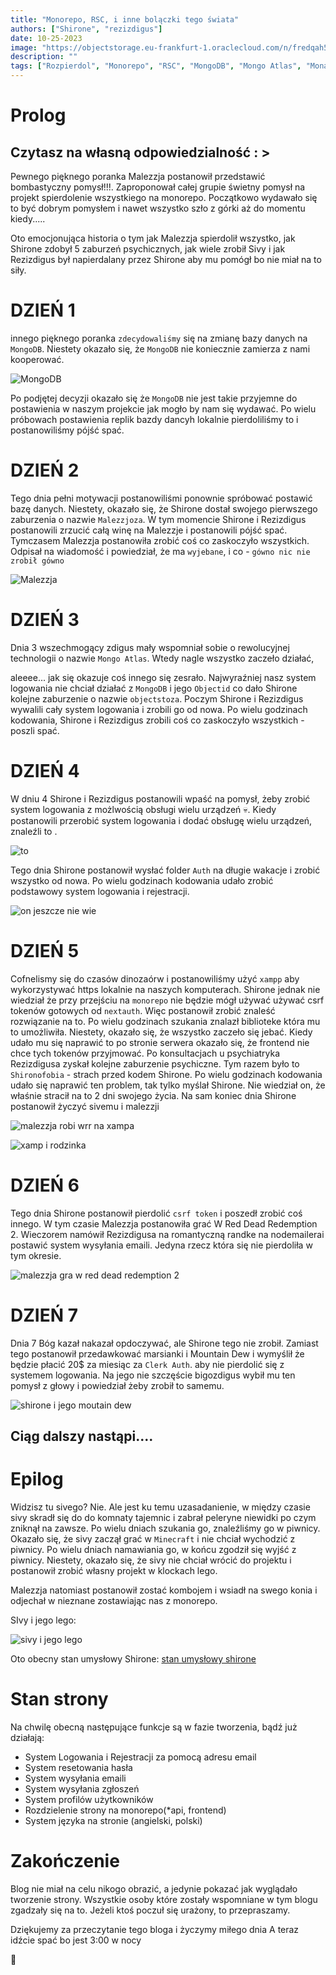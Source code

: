 ```yaml
---
title: "Monorepo, RSC, i inne bolączki tego świata"
authors: ["Shirone", "rezizdigus"]
date: 10-25-2023
image: "https://objectstorage.eu-frankfurt-1.oraclecloud.com/n/fredqah54zct/b/toriime/o/blog-2.jpg"
description: ""
tags: ["Rozpierdol", "Monorepo", "RSC", "MongoDB", "Mongo Atlas", "MonaLisa"]
---
```


# Prolog

## Czytasz na własną odpowiedzialność : >
Pewnego pięknego poranka Malezzja postanowił przedstawić bombastyczny pomysł!!!.
Zaproponował całej grupie świetny pomysł na projekt spierdolenie wszystkiego na monorepo. Początkowo wydawało
się to być dobrym pomysłem i nawet wszystko szło z górki aż do momentu kiedy.....


Oto emocjonująca historia o tym jak Malezzja spierdolił wszystko, jak Shirone zdobył 5 zaburzeń psychicznych, jak wiele zrobił
Sivy i jak Rezizdigus był napierdalany przez Shirone aby mu pomógł bo nie miał na to siły.

# DZIEŃ 1

innego pięknego poranka `zdecydowaliśmy` się na zmianę bazy danych na `MongoDB`. Niestety okazało się, że
`MongoDB` nie koniecznie zamierza z nami kooperować.

![MongoDB](https://objectstorage.eu-frankfurt-1.oraclecloud.com/n/fredqah54zct/b/toriime/o/evil%20mongo.png)

Po podjętej decyzji okazało się że `MongoDB` nie jest takie przyjemne do postawienia w naszym projekcie jak mogło
by nam się wydawać. Po wielu próbowach postawienia replik bazdy dancyh lokalnie pierdoliliśmy to i postanowiliśmy
pójść spać.

# DZIEŃ 2

Tego dnia pełni motywacji postanowiliśmi ponownie spróbować postawić bazę danych. Niestety, okazało się, że
Shirone dostał swojego pierwszego zaburzenia o nazwie `Malezzjoza`. W tym momencie Shirone i Rezizdigus postanowili
zrzucić całą winę na Malezzje i postanowili pójść spać. Tymczasem Malezzja postanowiła zrobić coś co zaskoczyło
wszystkich. Odpisał na wiadomość i powiedział, że ma `wyjebane`, i co - `gówno nic nie zrobił gówno`

![Malezzja](https://objectstorage.eu-frankfurt-1.oraclecloud.com/n/fredqah54zct/b/toriime/o/mongorozpierdolmalezja.png)

# DZIEŃ 3

Dnia 3 wszechmogący zdigus mały wspomniał sobie o rewolucyjnej technologii o nazwie `Mongo Atlas`. Wtedy nagle wszystko
zaczeło działać,

aleeee... jak się okazuje coś innego się zesrało. Najwyraźniej nasz system logowania nie chciał działać z `MongoDB` i
jego `Objectid` co dało Shirone kolejne zaburzenie o nazwie `objectstoza`. Poczym Shirone i Rezizdigus wywalili cały system logowania i zrobili go od nowa. 
Po wielu godzinach kodowania, Shirone i Rezizdigus zrobili coś co zaskoczyło wszystkich - poszli spać.

# DZIEŃ 4

W dniu 4 Shirone i Rezizdigus postanowili wpaść na pomysł, żeby zrobić system logowania z możlwością obsługi wielu urządzeń 💀.
Kiedy postanowili przerobić system logowania i dodać obsługę wielu urządzeń, znaleźli to .

![to](https://objectstorage.eu-frankfurt-1.oraclecloud.com/n/fredqah54zct/b/toriime/o/authenticationwnestjs.jpg)

Tego dnia Shirone postanowił wysłać folder `Auth` na długie wakacje i zrobić wszystko od nowa. Po wielu godzinach kodowania
udało zrobić podstawowy system logowania i rejestracji.

![on jeszcze nie wie](https://objectstorage.eu-frankfurt-1.oraclecloud.com/n/fredqah54zct/b/toriime/o/hedoestnknow.jpg)

# DZIEŃ 5
Cofnelismy się do czasów dinozaórw i postanowiliśmy użyć `xampp` aby wykorzystywać https lokalnie na naszych komputerach.
Shirone jednak nie wiedział że przy przejściu na `monorepo` nie będzie mógł używać używać csrf tokenów gotowych od `nextauth`.
Więc postanowił zrobić znaleść rozwiązanie na to. Po wielu godzinach szukania znalazł biblioteke która mu to umożliwiła.
Niestety, okazało się, że wszystko zaczeło się jebać. Kiedy udało mu się naprawić to po stronie serwera okazało się, że
frontend nie chce tych tokenów przyjmować. Po konsultacjach u psychiatryka Rezizdigusa zyskał kolejne zaburzenie psychiczne.
Tym razem było to `Shironofobia` - strach przed kodem Shirone. Po wielu godzinach kodowania udało się naprawić ten problem, tak
tylko myślał Shirone. Nie wiedział on, że właśnie stracił na to 2 dni swojego życia. Na sam koniec dnia Shirone postanowił
życzyć sivemu i malezzji 

![malezzja robi wrr na xampa](https://objectstorage.eu-frankfurt-1.oraclecloud.com/n/fredqah54zct/b/toriime/o/Discord_9R5nU6R2Hd.png)

![xamp i rodzinka](https://objectstorage.eu-frankfurt-1.oraclecloud.com/n/fredqah54zct/b/toriime/o/dinozaurymalezji.jpg)

# DZIEŃ 6
Tego dnia Shirone postanowił pierdolić `csrf token` i poszedł zrobić coś innego. W tym czasie Malezzja postanowiła grać W
Red Dead Redemption 2. Wieczorem namówił Rezizdigusa na romantyczną randke na nodemailerai postawić system wysyłania emaili.
Jedyna rzecz która się nie pierdoliła w tym okresie.

![malezzja gra w red dead redemption 2](https://objectstorage.eu-frankfurt-1.oraclecloud.com/n/fredqah54zct/b/toriime/o/image.png)

# DZIEŃ 7
Dnia 7 Bóg kazał nakazał opdoczywać, ale Shirone tego nie zrobił. Zamiast tego postanowił przedawkować marsianki i Mountain Dew i wymyślił
że będzie płacić 20$ za miesiąc za `Clerk Auth`. aby nie pierdolić się z systemem logowania. Na jego nie szczęście bigozdigus wybił mu ten
pomysł z głowy i powiedział żeby zrobił to samemu.

![shirone i jego moutain dew](https://objectstorage.eu-frankfurt-1.oraclecloud.com/n/fredqah54zct/b/toriime/o/shironeodplywa.jpg)

## Ciąg dalszy nastąpi....

# Epilog
Widzisz tu sivego? Nie. Ale jest ku temu uzasadanienie, w między czasie sivy skradł się do do komnaty tajemnic i zabrał peleryne niewidki
po czym zniknął na zawsze. Po wielu dniach szukania go, znaleźliśmy go w piwnicy. Okazało się, że sivy zaczął grać w `Minecraft` i nie chciał
wychodzić z piwnicy. Po wielu dniach namawiania go, w końcu zgodził się wyjść z piwnicy. Niestety, okazało się, że sivy nie chciał wrócić do
projektu i postanowił zrobić własny projekt w klockach lego.

Malezzja natomiast postanowił zostać kombojem i wsiadł na swego konia i odjechał w nieznane zostawiając nas z monorepo.

SIvy i jego lego:

![sivy i jego lego](https://objectstorage.eu-frankfurt-1.oraclecloud.com/n/fredqah54zct/b/toriime/o/Discord_QEcFxAvDKK.png)

Oto obecny stan umysłowy Shirone:
[stan umysłowy shirone](https://www.youtube.com/watch?v=suB1ZCw0VAY)

# Stan strony

Na chwilę obecną następujące funkcje są w fazie tworzenia, bądź już działają:

- System Logowania i Rejestracji za pomocą adresu email
- System resetowania hasła
- System wysyłania emaili
- System wysyłania zgłoszeń
- System profilów użytkowników
- Rozdzielenie strony na monorepo(*api, frontend)
- System języka na stronie (angielski, polski)

# Zakończenie

Blog nie miał na celu nikogo obrazić, a jedynie pokazać jak wyglądało tworzenie strony. Wszystkie osoby które zostały wspomniane w tym blogu
zgadzały się na to. Jeżeli ktoś poczuł się urażony, to przepraszamy. 

Dziękujemy za przeczytanie tego bloga i życzymy miłego dnia
A teraz idźcie spać bo jest 3:00 w nocy

💜